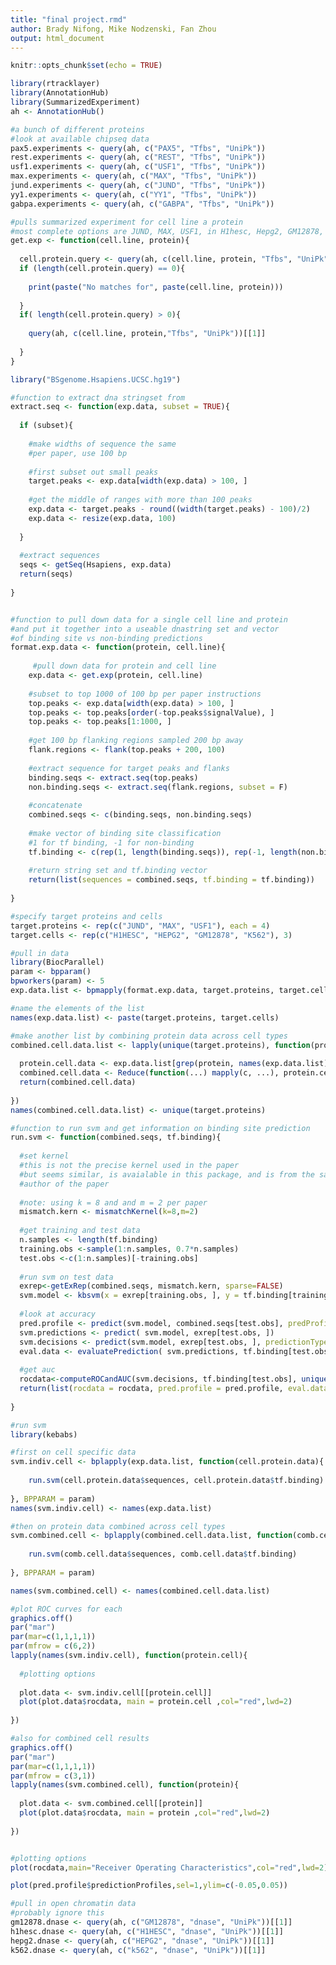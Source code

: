 ```yaml
---
title: "final project.rmd"
author: Brady Nifong, Mike Nodzenski, Fan Zhou
output: html_document
---
```


```r
knitr::opts_chunk$set(echo = TRUE)

library(rtracklayer)
library(AnnotationHub)
library(SummarizedExperiment)
ah <- AnnotationHub()

#a bunch of different proteins
#look at available chipseq data 
pax5.experiments <- query(ah, c("PAX5", "Tfbs", "UniPk"))
rest.experiments <- query(ah, c("REST", "Tfbs", "UniPk"))
usf1.experiments <- query(ah, c("USF1", "Tfbs", "UniPk"))
max.experiments <- query(ah, c("MAX", "Tfbs", "UniPk"))
jund.experiments <- query(ah, c("JUND", "Tfbs", "UniPk"))
yy1.experiments <- query(ah, c("YY1", "Tfbs", "UniPk"))
gabpa.experiments <- query(ah, c("GABPA", "Tfbs", "UniPk"))

#pulls summarized experiment for cell line a protein
#most complete options are JUND, MAX, USF1, in H1hesc, Hepg2, GM12878, K562
get.exp <- function(cell.line, protein){
  
  cell.protein.query <- query(ah, c(cell.line, protein, "Tfbs", "UniPk"))
  if (length(cell.protein.query) == 0){
    
    print(paste("No matches for", paste(cell.line, protein)))
    
  }
  if( length(cell.protein.query) > 0){
    
    query(ah, c(cell.line, protein,"Tfbs", "UniPk"))[[1]]
    
  }
}

library("BSgenome.Hsapiens.UCSC.hg19")

#function to extract dna stringset from 
extract.seq <- function(exp.data, subset = TRUE){
  
  if (subset){
    
    #make widths of sequence the same 
    #per paper, use 100 bp
  
    #first subset out small peaks 
    target.peaks <- exp.data[width(exp.data) > 100, ]
  
    #get the middle of ranges with more than 100 peaks 
    exp.data <- target.peaks - round((width(target.peaks) - 100)/2)
    exp.data <- resize(exp.data, 100)
    
  }
  
  #extract sequences 
  seqs <- getSeq(Hsapiens, exp.data)
  return(seqs)
  
}


#function to pull down data for a single cell line and protein
#and put it together into a useable dnastring set and vector 
#of binding site vs non-binding predictions 
format.exp.data <- function(protein, cell.line){
  
     #pull down data for protein and cell line 
    exp.data <- get.exp(protein, cell.line)
    
    #subset to top 1000 of 100 bp per paper instructions 
    top.peaks <- exp.data[width(exp.data) > 100, ]
    top.peaks <- top.peaks[order(-top.peaks$signalValue), ]
    top.peaks <- top.peaks[1:1000, ]
    
    #get 100 bp flanking regions sampled 200 bp away
    flank.regions <- flank(top.peaks + 200, 100)
    
    #extract sequence for target peaks and flanks 
    binding.seqs <- extract.seq(top.peaks)
    non.binding.seqs <- extract.seq(flank.regions, subset = F)
    
    #concatenate 
    combined.seqs <- c(binding.seqs, non.binding.seqs)
    
    #make vector of binding site classification 
    #1 for tf binding, -1 for non-binding 
    tf.binding <- c(rep(1, length(binding.seqs)), rep(-1, length(non.binding.seqs)))
  
    #return string set and tf.binding vector 
    return(list(sequences = combined.seqs, tf.binding = tf.binding))
  
}

#specify target proteins and cells 
target.proteins <- rep(c("JUND", "MAX", "USF1"), each = 4)
target.cells <- rep(c("H1HESC", "HEPG2", "GM12878", "K562"), 3)

#pull in data 
library(BiocParallel)
param <- bpparam()
bpworkers(param) <- 5
exp.data.list <- bpmapply(format.exp.data, target.proteins, target.cells, BPPARAM = param, SIMPLIFY = F)

#name the elements of the list 
names(exp.data.list) <- paste(target.proteins, target.cells)

#make another list by combining protein data across cell types 
combined.cell.data.list <- lapply(unique(target.proteins), function(protein){
  
  protein.cell.data <- exp.data.list[grep(protein, names(exp.data.list))]
  combined.cell.data <- Reduce(function(...) mapply(c, ...), protein.cell.data)
  return(combined.cell.data)
  
})
names(combined.cell.data.list) <- unique(target.proteins)

#function to run svm and get information on binding site prediction 
run.svm <- function(combined.seqs, tf.binding){
  
  #set kernel 
  #this is not the precise kernel used in the paper 
  #but seems similar, is avaialable in this package, and is from the same
  #author of the paper 
  
  #note: using k = 8 and and m = 2 per paper 
  mismatch.kern <- mismatchKernel(k=8,m=2)
  
  #get training and test data 
  n.samples <- length(tf.binding)
  training.obs <-sample(1:n.samples, 0.7*n.samples)
  test.obs <-c(1:n.samples)[-training.obs]
  
  #run svm on test data 
  exrep<-getExRep(combined.seqs, mismatch.kern, sparse=FALSE)
  svm.model <- kbsvm(x = exrep[training.obs, ], y = tf.binding[training.obs], kernel = mismatch.kern)
  
  #look at accuracy 
  pred.profile <- predict(svm.model, combined.seqs[test.obs], predProfiles = T)
  svm.predictions <- predict( svm.model, exrep[test.obs, ])
  svm.decisions <- predict(svm.model, exrep[test.obs, ], predictionType = "decision")
  eval.data <- evaluatePrediction( svm.predictions, tf.binding[test.obs], allLabels = unique(tf.binding), decValues = svm.decisions, print = F)
  
  #get auc
  rocdata<-computeROCandAUC(svm.decisions, tf.binding[test.obs], unique(tf.binding))
  return(list(rocdata = rocdata, pred.profile = pred.profile, eval.data = eval.data))
  
}

#run svm
library(kebabs)

#first on cell specific data
svm.indiv.cell <- bplapply(exp.data.list, function(cell.protein.data){
  
    run.svm(cell.protein.data$sequences, cell.protein.data$tf.binding)
  
}, BPPARAM = param)
names(svm.indiv.cell) <- names(exp.data.list)

#then on protein data combined across cell types 
svm.combined.cell <- bplapply(combined.cell.data.list, function(comb.cell.data){
  
    run.svm(comb.cell.data$sequences, comb.cell.data$tf.binding)
  
}, BPPARAM = param)

names(svm.combined.cell) <- names(combined.cell.data.list)

#plot ROC curves for each 
graphics.off()
par("mar")
par(mar=c(1,1,1,1))
par(mfrow = c(6,2))
lapply(names(svm.indiv.cell), function(protein.cell){
  
  #plotting options 
  
  plot.data <- svm.indiv.cell[[protein.cell]]
  plot(plot.data$rocdata, main = protein.cell ,col="red",lwd=2)
  
})
```

```r
#also for combined cell results 
graphics.off()
par("mar")
par(mar=c(1,1,1,1))
par(mfrow = c(3,1))
lapply(names(svm.combined.cell), function(protein){
  
  plot.data <- svm.combined.cell[[protein]]
  plot(plot.data$rocdata, main = protein ,col="red",lwd=2)
  
})


#plotting options 
plot(rocdata,main="Receiver Operating Characteristics",col="red",lwd=2)

plot(pred.profile$predictionProfiles,sel=1,ylim=c(-0.05,0.05))

```
```r

#pull in open chromatin data 
#probably ignore this
gm12878.dnase <- query(ah, c("GM12878", "dnase", "UniPk"))[[1]]
h1hesc.dnase <- query(ah, c("H1HESC", "dnase", "UniPk"))[[1]]
hepg2.dnase <- query(ah, c("HEPG2", "dnase", "UniPk"))[[1]]
k562.dnase <- query(ah, c("k562", "dnase", "UniPk"))[[1]]


```
